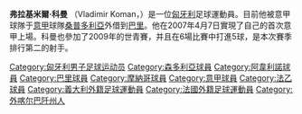 {{Football player infobox
| playername         = 弗拉基米爾·科曼<br />''Vladimir Koman''
| image              =[[File:Vladimir_Koman.jpg|180px]]
| fullname           =	Vladimir Koman
| nickname           = 
| dateofbirth        = {{birth date and age|1989|3|16}}
| cityofbirth        = [[烏日霍羅德|烏日霍羅德]]
| countryofbirth     = [[烏克蘭|烏克蘭]]
| height             =  {{height|meters=1.73}}
| currentclub        = [[巴里體育俱樂部|巴里]]
| clubnumber         = 11
| position           = [[中場|中場]]
| youthyears         = 
| youthclubs         = 
| years              = 2006–<br />2008–2009<br>2009–2010
| clubs              = [[桑普多利亞足球俱樂部|桑普多利亞]]<br />→ [[阿韋利諾足球俱樂部|阿韋利諾]] (外借) <br>→[[巴里體育俱樂部|巴里]] (外借)
| caps(goals)        = {{0}}{{0}}4 {{0}}(0)<br> {{0}}28 {{0}}(4) <br>  {{0}}{{0}}1 {{0}}(0)
| nationalteam       = 
| nationalcaps(goals)= 
| pcupdate           =
| ntupdate           =
}}
'''弗拉基米爾·科曼''' （Vladimir Koman，{{bd|1989年|3月16日|catidx=Koman,Vladimir}}）是一位[[匈牙利|匈牙利]]足球運動員。目前他被意甲球隊于[[意甲|意甲]]球隊[[桑普多利亞足球俱樂部|桑普多利亞]]外借到[[巴里體育俱樂部|巴里]]。他在2007年4月7日實現了自己的首次意甲上場。科曼也參加了2009年的世青賽，并且在6場比賽中打進5球，是本次賽季排行第二的射手。

{{DEFAULTSORT:Koman, Vladimir}}
[[Category:匈牙利男子足球运动员|Category:匈牙利男子足球运动员]]
[[Category:森多利亞球員|Category:森多利亞球員]]
[[Category:阿韋利諾球員|Category:阿韋利諾球員]]
[[Category:巴里球員|Category:巴里球員]]
[[Category:摩納哥球員|Category:摩納哥球員]]
[[Category:意甲球員|Category:意甲球員]]
[[Category:法乙球員|Category:法乙球員]]
[[Category:義大利外籍足球運動員|Category:義大利外籍足球運動員]]
[[Category:法國外籍足球運動員|Category:法國外籍足球運動員]]
[[Category:外喀尔巴阡州人|Category:外喀尔巴阡州人]]